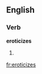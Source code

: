 ==English==

===Verb===
'''eroticizes'''

# {{third-person singular of|[[eroticize]]}}

[[fr:eroticizes]]